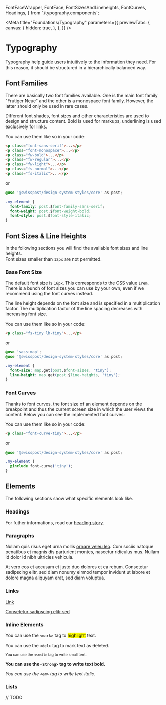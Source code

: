   FontFaceWrapper,
  FontFace,
  FontSizesAndLineheights,
  FontCurves,
  Headings,
} from './typography.components';

<Meta
  title="Foundations/Typography"
  parameters={{
    previewTabs: {
      canvas: {
        hidden: true,
      },
    },
  }}
/>

# Typography

Typography help guide users intuitively to the information they need.
For this reason, it should be structured in a hierarchically balanced way.

## Font Families

There are basically two font families available. One is the main font family "Frutiger Neue" and the other is a monospace font family.
However, the latter should only be used in rare cases.

Different font shades, font sizes and other characteristics are used to design and structure content.
Bold is used for markups, underlining is used exclusively for links.

<FontFaceWrapper>
  <FontFace face="Frutiger Neue LT Pro" family="sans-serif" weight="bold" style="normal" />
  <FontFace face="Frutiger Neue LT Pro" family="sans-serif" weight="regular" style="normal" />
  <FontFace face="Frutiger Neue LT Pro" family="sans-serif" weight="light" style="normal" />
  <FontFace face="Monospace" family="monospace" weight="bold" style="normal" />
  <FontFace face="Monospace" family="monospace" weight="regular" style="normal" />
</FontFaceWrapper>

You can use them like so in your code:

```html dark
<p class="font-sans-serif">...</p>
<p class="font-monospace">...</p>
<p class="fw-bold">...</p>
<p class="fw-regular">...</p>
<p class="fw-light">...</p>
<p class="fs-normal">...</p>
<p class="fs-italic">...</p>
```

or

```css dark
@use '@swisspost/design-system-styles/core' as post;

.my-element {
  font-family: post.$font-family-sans-serif;
  font-weight: post.$font-weight-bold;
  font-style: post.$font-style-italic;
}
```

## Font Sizes & Line Heights

In the following sections you will find the available font sizes and line heights.<br/>
Font sizes smaller than `12px` are not permitted.

### Base Font Size

The default font size is `16px`. This corresponds to the CSS value `1rem`.<br/>
There is a bunch of font sizes you can use by your own, even if we recommend using the font curves instead.

The line height depends on the font size and is specified in a multiplication factor. The multiplication factor of the line spacing decreases with increasing font size.

<FontSizesAndLineheights />

You can use them like so in your code:

```html dark
<p class="fs-tiny lh-tiny">...</p>
```

or

```css dark
@use 'sass:map';
@use '@swisspost/design-system-styles/core' as post;

.my-element {
  font-size: map.get(post.$font-sizes, 'tiny');
  line-height: map.get(post.$line-heights, 'tiny');
}
```

### Font Curves

Thanks to font curves, the font size of an element depends on the breakpoint and thus the current screen size in which the user views the content.
Below you can see the implemented font curves:

<FontCurves />

You can use them like so in your code:

```html dark
<p class="font-curve-tiny">...</p>
```

or

```css dark
@use '@swisspost/design-system-styles/core' as post;

.my-element {
  @include font-curve('tiny');
}
```

## Elements

The following sections show what specific elements look like.

### Headings

<Headings />

For futher informations, read our [heading story](/?path=/story/components-headings--default).

### Paragraphs

<p>
  Nullam quis risus eget urna mollis <a href="javascript:void">ornare veleu leo</a>. Cum sociis
  natoque penatibus et magnis dis parturient montes, nascetur ridiculus mus. Nullam id dolor id nibh
  ultricies vehicula.
</p>
<p>
  At vero eos et accusam et justo duo dolores et ea rebum. Consetetur sadipscing elitr, sed diam
  nonumy eirmod tempor invidunt ut labore et dolore magna aliquyam erat, sed diam voluptua.
</p>

### Links

<p>
  <a href="javascript:void">Link</a>
</p>
<p>
  <a href="javascript:void">Consetetur sadipscing elitr sed</a>
</p>

### Inline Elements

<p>
  You can use the <code>&lt;mark&gt;</code> tag to <mark>highlight</mark> text.
</p>
<p>
  You can use the <code>&lt;del&gt;</code> tag to mark text as <del>deleted</del>.
</p>
<p>
  <small>
    You can use the <code>&lt;small&gt;</code> tag to write small text.
  </small>
</p>
<p>
  <strong>
    You can use the <code>&lt;strong&gt;</code> tag to write text bold.
  </strong>
</p>
<p>
  <em>
    You can use the <code>&lt;em&gt;</code> tag to write text italic.
  </em>
</p>

### Lists

// TODO
